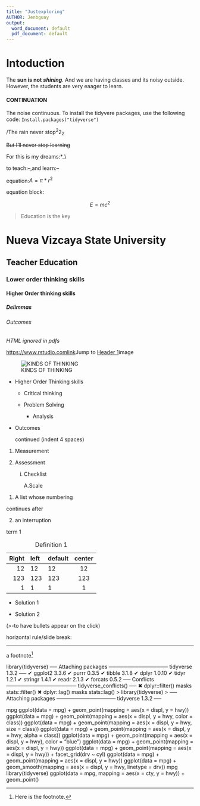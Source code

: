 ```yaml
---
title: "Justexploring"
AUTHOR: Jenbguay
output:
  word_document: default
  pdf_document: default
---
```


# Intoduction

The **sun is not** ***shining***. And we are having classes and its noisy outside. However, the students are very eaager to learn.

#### CONTINUATION 

The noise continuous.
To install the tidyvere packages, use the following code: `Install.packages("tidyverse")`

/The rain never stop^2^2~2~

~~But I'll never stop learning~~

For this is my dreams:\*\_\\

to teach:--,and learn:--

equation:$A=\pi*r^{2}$

equation block:

$$E=mc^{2}$$

>Education is the key

# Nueva Vizcaya State University {#anchor}

## Teacher Education {#ccs_id}

### Lower order thinking skills {.css_class}

#### Higher Order thinking skills

##### Delimmas

###### Outcomes

<!--Success-->

\textbf{tex ignored in HTML}
<em>HTML ignored in pdfs</em>

<https://www.rstudio.com>[link](www.rstudio.com)Jump to [Header 1](#anchor)image

![KINDS OF THINKING](smallord.png)

* Higher Order Thinking skills

  + Critical thinking

  + Problem Solving 

      - Analysis

* Outcomes

   continued (indent 4 spaces)
   
1. Measurement

2. Assessment

   i) Checklist

      A.Scale 

(@) A list whose numbering 

continues after 

(@) an interruption 

term 1

: Definition 1

|Right|left|default|center
|----:|:----|----|:---:|
|12|12|12|12|
|123|123|123|123|
|1|1|1|1|

- Solution 1

- Solution 2

(>-to have bullets appear on the click)

horizontal rule/slide break:

***

a footnote[^1]

[^1]:Here is the footnote.

library(tidyverse)
── Attaching packages ──────────────── tidyverse 1.3.2 ──
✔ ggplot2 3.3.6      ✔ purrr   0.3.5 
✔ tibble  3.1.8      ✔ dplyr   1.0.10
✔ tidyr   1.2.1      ✔ stringr 1.4.1 
✔ readr   2.1.3      ✔ forcats 0.5.2 
── Conflicts ─────────────────── tidyverse_conflicts() ──
✖ dplyr::filter() masks stats::filter()
✖ dplyr::lag()    masks stats::lag()
> library(tidyverse)
> ── Attaching packages ──────────────── tidyverse 1.3.2 ──

mpg
ggplot(data = mpg) +
 geom_point(mapping = aes(x = displ, y = hwy))
ggplot(data = mpg) +
 geom_point(mapping = aes(x = displ, y = hwy, color = class))
ggplot(data = mpg) +
 geom_point(mapping = aes(x = displ, y = hwy, size = class))
ggplot(data = mpg) +
 geom_point(mapping = aes(x = displ, y = hwy, alpha = class))
ggplot(data = mpg) +
 geom_point(mapping = aes(x = displ, y = hwy), color = "blue")
ggplot(data = mpg) + geom_point(mapping = aes(x = displ, y = hwy))
ggplot(data = mpg) +
 geom_point(mapping = aes(x = displ, y = hwy)) +
 facet_grid(drv ~ cyl)
ggplot(data = mpg) +
 geom_point(mapping = aes(x = displ, y = hwy))
ggplot(data = mpg) +
 geom_smooth(mapping = aes(x = displ, y = hwy, linetype = drv))
mpg
library(tidyverse)
ggplot(data = mpg, mapping = aes(x = cty, y = hwy)) +
geom_point()


